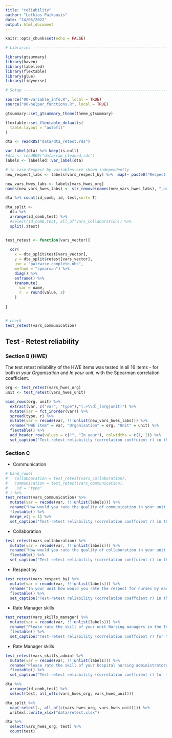 ```yaml
---
title: "reliability"
author: "Lefkios Paikousis"
date: "14/05/2022"
output: html_document
---
```


```r
knitr::opts_chunk$set(echo = FALSE)
```

```r
# Libraries ---------------------------------------------------------------

library(gtsummary)
library(haven)
library(labelled)
library(flextable)
library(glue)
library(tidyverse)

# Setup -------------------------------------------------------------------

source("00-variable_info.R", local = TRUE)
source("00-helper_functions.R", local = TRUE)

gtsummary::set_gtsummary_theme(theme_gtsummary)

flextable::set_flextable_defaults(
  table.layout = "autofit"
)

dta <- readRDS("data/dta_retest.rds")

var_label(dta) %>% keep(is.null)
#dta <- readRDS("data/raw_cleaned.rds")
labels <- labelled::var_label(dta)

# in case Respect by variables are shown independently
new_respect_labs <- labels[vars_respect_by] %>%  map(~ paste0("Respect by:", .))

new_vars_hwes_labs <- labels[vars_hwes_org] 
names(new_vars_hwes_labs) <- str_remove(names(new_vars_hwes_labs), "_org")

```



```r

dta %>% count(id_comb, id, test,sort= T)

dta_split <- 
  dta %>% 
  arrange(id_comb,test) %>% 
  #select(id_comb,test, all_of(vars_collaboration)) %>% 
  split(.$test)


test_retest <- function(vars_vector){
  
  cor(
    x = dta_split$test[vars_vector],
    y = dta_split$retest[vars_vector], 
    use = "pairwise.complete.obs",
    method = "spearman") %>% 
    diag() %>% 
    enframe() %>% 
    transmute(
      var = name,
      r  = round(value, 2)
    )
  
}


# check
test_retest(vars_communication)


```


## Test - Retest reliability


### Section B (HWE)

The test retest reliability of the HWE items was tested in all 16 items - for both _in your Organisation_ and _In your unit_, with the Spearman correlation coefficient.    


```r
org <- test_retest(vars_hwes_org) 
unit <- test_retest(vars_hwes_unit)

bind_rows(org, unit) %>% 
  extract(var, c("var", "type"),"(.+\\d)_(org|unit)") %>% 
  mutate(var = fct_inorder(var)) %>% 
  spread(type, r) %>% 
  mutate(var = recode(var, !!!unlist(new_vars_hwes_labs))) %>% 
  rename("HWE item" = var, "Organisation" = org, "Unit" = unit) %>% 
  flextable() %>% 
  add_header_row(values = c("", "In your"), colwidths = c(1, 2)) %>% 
  set_caption("Test-retest reliability (correlation coeffcient r) in the HWE items")

```

### Section C

- Communication

```r
# bind_rows(
#   Collaboaration = test_retest(vars_collaboration),
#   Communication = test_retest(vars_communication),
#   .id = "type"
# ) %>% 
test_retest(vars_communication) %>% 
  mutate(var = recode(var, !!!unlist(labels))) %>% 
  rename("How would you rate the quality of communication in your unit among the following?" = var) %>% 
  flextable() %>% 
  merge_v(j = 1) %>% 
  set_caption("Test-retest reliability (correlation coeffcient r) in the Communication items")

```

- Collaboration

```r
test_retest(vars_collaboration) %>% 
  mutate(var = recode(var, !!!unlist(labels))) %>% 
  rename("How would you rate the quality of collaboration in your unit among the following?" = var) %>% 
  flextable() %>% 
  set_caption("Test-retest reliability (correlation coeffcient r) in the Collaboration items")


```


- Respect by

```r
test_retest(vars_respect_by) %>% 
  mutate(var = recode(var, !!!unlist(labels))) %>% 
  rename("In your unit how would you rate the respect for nurses by each of the following?" = var) %>% 
  flextable() %>% 
  set_caption("Test-retest reliability (correlation coeffcient r) in the perceived respect items")

```


- Rate Manager skills

```r
test_retest(vars_skills_manager) %>% 
  mutate(var = recode(var, !!!unlist(labels))) %>% 
  rename("Please rate the skill of your unit Nursing managers in the following areas" = var) %>% 
  flextable() %>% 
  set_caption("Test-retest reliability (correlation coeffcient r) for the Manager SKills rating items")

```

- Rate Manager skills

```r
test_retest(vars_skills_admin) %>% 
  mutate(var = recode(var, !!!unlist(labels))) %>% 
  rename("Please rate the skill of your hospital nursing administrators in the following" = var) %>% 
  flextable() %>% 
  set_caption("Test-retest reliability (correlation coeffcient r) for the hospital nursing administrators' SKills rating items")

```


```r


dta %>% 
  arrange(id_comb,test) %>% 
  select(test, all_of(c(vars_hwes_org, vars_hwes_unit))) 

dta_split %>% 
  map(~select(., all_of(c(vars_hwes_org, vars_hwes_unit)))) %>% 
  writexl::write_xlsx("data/retest.xlsx")

dta %>% 
  select(vars_hwes_org, test) %>% 
  count(test)


```

